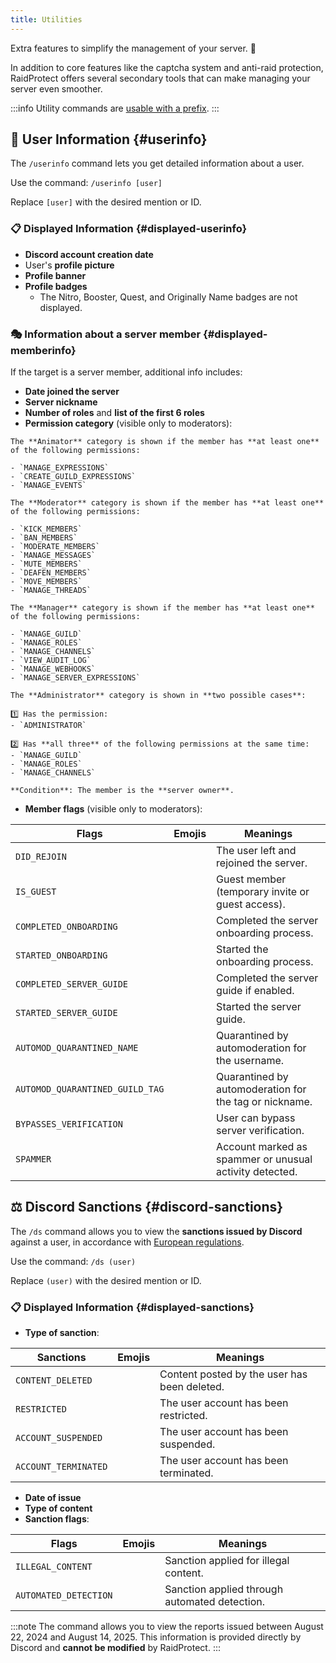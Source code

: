 ```yaml
---
title: Utilities
---
```



Extra features to simplify the management of your server. 🔧

In addition to core features like the captcha system and anti-raid protection, RaidProtect offers several secondary tools that can make managing your server even smoother.

:::info
Utility commands are [usable with a prefix](../guides/prefix.md).
:::

## 👤 User Information {#userinfo}

The `/userinfo` command lets you get detailed information about a user.

Use the command: ```/userinfo [user]```

Replace `[user]` with the desired mention or ID.

### 📋 Displayed Information {#displayed-userinfo}

- **Discord account creation date**
- User's **profile picture**
- **Profile banner**
- **Profile badges**
  - The Nitro, Booster, Quest, and Originally Name badges are not displayed.


### 🎭 Information about a server member {#displayed-memberinfo}

If the target is a server member, additional info includes:

- **Date joined the server**
- **Server nickname**
- **Number of roles** and **list of the first 6 roles**
- **Permission category** (visible only to moderators):

<SeparatedBox>
<Tabs>
  <TabItem value="animator" label="Animator" default>

    The **Animator** category is shown if the member has **at least one** of the following permissions:

    - `MANAGE_EXPRESSIONS`
    - `CREATE_GUILD_EXPRESSIONS`
    - `MANAGE_EVENTS`

  </TabItem>
  <TabItem value="moderator" label="Moderator">

    The **Moderator** category is shown if the member has **at least one** of the following permissions:

    - `KICK_MEMBERS`
    - `BAN_MEMBERS`
    - `MODERATE_MEMBERS`
    - `MANAGE_MESSAGES`
    - `MUTE_MEMBERS`
    - `DEAFEN_MEMBERS`
    - `MOVE_MEMBERS`
    - `MANAGE_THREADS`

  </TabItem>
  <TabItem value="manager" label="Manager">

    The **Manager** category is shown if the member has **at least one** of the following permissions:

    - `MANAGE_GUILD`
    - `MANAGE_ROLES`
    - `MANAGE_CHANNELS`
    - `VIEW_AUDIT_LOG`
    - `MANAGE_WEBHOOKS`
    - `MANAGE_SERVER_EXPRESSIONS`

  </TabItem>
  <TabItem value="admin" label="Administrator">

    The **Administrator** category is shown in **two possible cases**:

    1️⃣ Has the permission:
    - `ADMINISTRATOR`

    2️⃣ Has **all three** of the following permissions at the same time:
    - `MANAGE_GUILD`
    - `MANAGE_ROLES`
    - `MANAGE_CHANNELS`

  </TabItem>
  <TabItem value="owner" label="Owner">

    **Condition**: The member is the **server owner**.

  </TabItem>
</Tabs>
</SeparatedBox>

- **Member flags** (visible only to moderators):

| **Flags**                                | **Emojis**                                                                                                             | **Meanings**                                                      |
| ---------------------------------------- | ---------------------------------------------------------------------------------------------------------------------- | ----------------------------------------------------------------- |
| `DID_REJOIN`                             | <Icon src="/img/icons/MemberDidRejoin.svg" alt="icon MemberDidRejoin" title=":MemberDidRejoin:"/>                      | The user left and rejoined the server.                            |
| `IS_GUEST`                               | <Icon src="/img/icons/MemberIsGuest.svg" alt="icon MemberIsGuest" title=":MemberIsGuest:"/>                            | Guest member (temporary invite or guest access).                  |
| `COMPLETED_ONBOARDING`                   | <Icon src="/img/icons/OnboardingCompleted.svg" alt="icon OnboardingCompleted" title=":OnboardingCompleted:"/>          | Completed the server onboarding process.                          |
| `STARTED_ONBOARDING`                     | <Icon src="/img/icons/OnboardingStarted.svg" alt="icon OnboardingStarted" title=":OnboardingStarted:"/>                | Started the onboarding process.                                   |
| `COMPLETED_SERVER_GUIDE`                 | <Icon src="/img/icons/ServerGuideCompleted.svg" alt="icon ServerGuideCompleted" title=":ServerGuideCompleted:"/>       | Completed the server guide if enabled.                            |
| `STARTED_SERVER_GUIDE`                   | <Icon src="/img/icons/ServerGuideStarted.svg" alt="icon ServerGuideStarted" title=":ServerGuideStarted:"/>             | Started the server guide.                                         |
| `AUTOMOD_QUARANTINED_NAME`               | <Icon src="/img/icons/MemberQuarantined.svg" alt="icon MemberQuarantined" title=":MemberQuarantined:"/>                | Quarantined by automoderation for the username.                   |
| `AUTOMOD_QUARANTINED_GUILD_TAG`          | <Icon src="/img/icons/MemberQuarantined.svg" alt="icon MemberQuarantined" title=":MemberQuarantined:"/>                | Quarantined by automoderation for the tag or nickname.            |
| `BYPASSES_VERIFICATION`                  | <Icon src="/img/icons/BypassVerification.svg" alt="icon BypassVerification" title=":BypassVerification:"/>             | User can bypass server verification.                              |
| `SPAMMER`                                | <Icon src="/img/icons/UnusualAccountActivity.svg" alt="icon UnusualAccountActivity" title=":UnusualAccountActivity:"/> | Account marked as spammer or unusual activity detected.           |

## ⚖️ Discord Sanctions {#discord-sanctions}

The `/ds` command allows you to view the **sanctions issued by Discord** against a user, in accordance with [European regulations](https://transparency.dsa.ec.europa.eu/).

Use the command: ```/ds (user)```

Replace `(user)` with the desired mention or ID.

### 📋 Displayed Information {#displayed-sanctions}

- **Type of sanction**:

| **Sanctions**                            | **Emojis**                                                                                                             | **Meanings**                                                      |
| ---------------------------------------- | ---------------------------------------------------------------------------------------------------------------------- | ----------------------------------------------------------------- |
| `CONTENT_DELETED`                        | <Icon src="/img/icons/ContentDeleted.svg" alt="icon ContentDeleted" title=":iconTrash:"/>                              | Content posted by the user has been deleted.                      |
| `RESTRICTED`                             | <Icon src="/img/icons/AccountRestricted.svg" alt="icon AccountRestricted" title=":iconRestricted:"/>                   | The user account has been restricted.                             |
| `ACCOUNT_SUSPENDED`                      | <Icon src="/img/icons/AccountSuspended.svg" alt="icon AccountSuspended" title=":iconSuspended:"/>                      | The user account has been suspended.                              |
| `ACCOUNT_TERMINATED`                     | <Icon src="/img/icons/AccountTerminated.svg" alt="icon AccountTerminated" title=":iconTerminated:"/>                   | The user account has been terminated.                             |

- **Date of issue**
- **Type of content**
- **Sanction flags**:

| **Flags**                                | **Emojis**                                                                                                             | **Meanings**                                                      |
| ---------------------------------------- | ---------------------------------------------------------------------------------------------------------------------- | ----------------------------------------------------------------- |
| `ILLEGAL_CONTENT`                        | <Icon src="/img/icons/IllegalContent.svg" alt="icon IllegalContent" title=":iconIllegal:"/>                            | Sanction applied for illegal content.                             |
| `AUTOMATED_DETECTION`                    | <Icon src="/img/icons/AutomatedDetection.svg" alt="icon AutomatedDetection" title=":iconBots:"/>                       | Sanction applied through automated detection.                     |

:::note
The command allows you to view the reports issued between August 22, 2024 and August 14, 2025. This information is provided directly by Discord and **cannot be modified** by RaidProtect.
:::